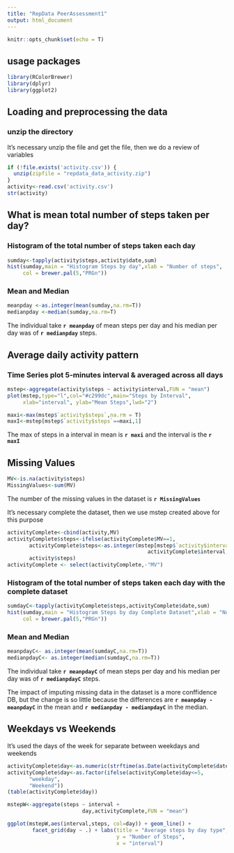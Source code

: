 ---
title: "RepData PeerAssessment1"
output: html_document
---

```{r setup, include=FALSE}
knitr::opts_chunk$set(echo = T)
```

## usage packages

```{r packages, warning =FALSE, results='hide'}
library(RColorBrewer)
library(dplyr)
library(ggplot2)
```

## Loading and preprocessing the data
### unzip the directory

It's necessary unzip the file and get the file, then we do a review of 
variables
```{r unzip&read}
if (!file.exists('activity.csv')) {
  unzip(zipfile = "repdata_data_activity.zip")
}
activity<-read.csv('activity.csv')
str(activity)
```


## What is mean total number of steps taken per day?

### Histogram of the total number of steps taken each day

```{r histogram}
sumday<-tapply(activity$steps,activity$date,sum)
hist(sumday,main = "Histogram Steps by day",xlab = "Number of steps",
     col = brewer.pal(5,"PRGn"))
```

### Mean and Median

```{r meanandmedian}
meanpday <-as.integer(mean(sumday,na.rm=T))
medianpday <-median(sumday,na.rm=T)
```

The individual take **`r meanpday`** of mean steps per day and his median per day was 
of **`r medianpday`** steps.

## Average daily activity pattern

### Time Series plot 5-minutes interval & averaged across all days

```{r lineplot}

mstep<-aggregate(activity$steps ~ activity$interval,FUN = "mean")
plot(mstep,type="l",col="#c299dc",main="Steps by Interval",
     xlab="interval", ylab="Mean Steps",lwd="2")
```
```{r max}
maxi<-max(mstep$`activity$steps`,na.rm = T)
maxI<-mstep[mstep$`activity$steps`==maxi,1]
```

The max of steps in a interval in mean is **`r maxi`** and the interval is the **`r maxI`**

## Missing Values

```{r lost}
MV<-is.na(activity$steps)
MissingValues<-sum(MV)
```
The number of the missing values in the dataset is **`r MissingValues`**


It's necessary complete the dataset, then we use mstep created above for this 
purpose

```{r complete dataset}
activityComplete<-cbind(activity,MV)
activityComplete$steps<-ifelse(activityComplete$MV==1,
       activityComplete$steps<-as.integer(mstep[mstep$`activity$interval` ==
                                             activityComplete$interval,2]),
       activity$steps)
activityComplete <- select(activityComplete,-"MV")
```

### Histogram of the total number of steps taken each day with the complete dataset

```{r histogramC}
sumdayC<-tapply(activityComplete$steps,activityComplete$date,sum)
hist(sumday,main = "Histogram Steps by day Complete Dataset",xlab = "Number of steps",
     col = brewer.pal(5,"PRGn"))
```

### Mean and Median

```{r meanandmedianC}
meanpdayC<- as.integer(mean(sumdayC,na.rm=T))
medianpdayC<- as.integer(median(sumdayC,na.rm=T))
```

The individual take **`r meanpdayC`** of mean steps per day and his median per day was 
of **`r medianpdayC`** steps.

The impact of imputing missing data in the dataset is a more conffidence DB, but
the change is so little because the differences are **`r meanpday - meanpdayC`**
in the mean and **`r medianpday - medianpdayC`** in the median.

## Weekdays vs Weekends

It's used the days of the week for separate between weekdays and weekends 
```{r Weeks}

activityComplete$day<-as.numeric(strftime(as.Date(activityComplete$date,"%Y-%m-%d"),"%u"))
activityComplete$day<-as.factor(ifelse(activityComplete$day<=5,
       "weekday",
       "Weekend"))
(table(activityComplete$day))        
```
```{r weekdays plot}


mstepW<-aggregate(steps ~ interval +
                        day,activityComplete,FUN = "mean")

ggplot(mstepW,aes(interval,steps, col=day)) + geom_line() +
        facet_grid(day ~ .) + labs(title = "Average steps by day type",
                                   y = "Number of Steps",
                                   x = "interval")

```




